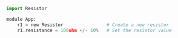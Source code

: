 
```python
import Resistor

module App:
    r1 = new Resistor                # Create a new resistor
    r1.resistance = 100ohm +/- 10%   # Set the resistor value

```
